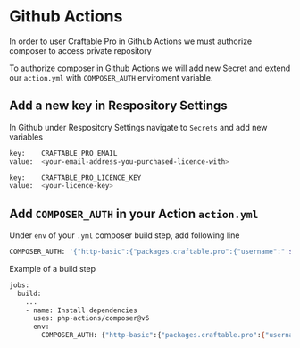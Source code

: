 # Github Actions

In order to user Craftable Pro in Github Actions we must authorize composer to access private repository

To authorize composer in Github Actions we will add new Secret and extend our `action.yml` with `COMPOSER_AUTH` enviroment variable.

## Add a new key in Respository Settings

In Github under Respository Settings navigate to `Secrets` and add new variables

```sh
key:    CRAFTABLE_PRO_EMAIL
value:  <your-email-address-you-purchased-licence-with>
```

```sh
key:    CRAFTABLE_PRO_LICENCE_KEY
value:  <your-licence-key>
```

## Add `COMPOSER_AUTH` in your Action `action.yml`

Under `env` of your `.yml` composer build step, add following line

```sh
COMPOSER_AUTH: '{"http-basic":{"packages.craftable.pro":{"username":"'$CRAFTABLE_PRO_EMAIL'","password":"'$CRAFTABLE_PRO_LICENCE_KEY'"}}}' composer install --no-interaction --prefer-dist
```

Example of a build step

```sh {7}
jobs:
  build:
    ...
    - name: Install dependencies
      uses: php-actions/composer@v6
      env:
        COMPOSER_AUTH: {"http-basic":{"packages.craftable.pro":{"username":"'$CRAFTABLE_PRO_EMAIL'","password":"'$CRAFTABLE_PRO_LICENCE_KEY'"}}}'
```
